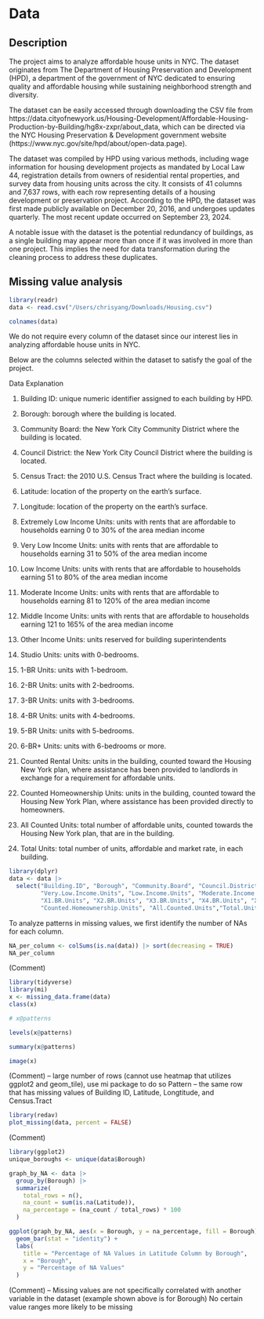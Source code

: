 # Data

## Description

The project aims to analyze affordable house units in NYC. The dataset originates from The Department of Housing Preservation and Development (HPD), a department of the government of NYC dedicated to ensuring quality and affordable housing while sustaining neighborhood strength and diversity.

The dataset can be easily accessed through downloading the CSV file from https://data.cityofnewyork.us/Housing-Development/Affordable-Housing-Production-by-Building/hg8x-zxpr/about_data, which can be directed via the NYC Housing Preservation & Development government website (https://www.nyc.gov/site/hpd/about/open-data.page). 

The dataset was compiled by HPD using various methods, including wage information for housing development projects as mandated by Local Law 44, registration details from owners of residential rental properties, and survey data from housing units across the city. It consists of 41 columns and 7,637 rows, with each row representing details of a housing development or preservation project. According to the HPD, the dataset was first made publicly available on December 20, 2016, and undergoes updates quarterly. The most recent update occurred on September 23, 2024. 

A notable issue with the dataset is the potential redundancy of buildings, as a single building may appear more than once if it was involved in more than one project. This implies the need for data transformation during the cleaning process to address these duplicates.

## Missing value analysis

```r
library(readr)
data <- read.csv("/Users/chrisyang/Downloads/Housing.csv")
```

```r
colnames(data)
```

We do not require every column of the dataset since our interest lies in analyzing affordable house units in NYC.

Below are the columns selected within the dataset to satisfy the goal of the project.

Data Explanation 

1. Building ID: unique numeric identifier assigned to each building by HPD.

2. Borough: borough where the building is located.

3. Community Board: the New York City Community District where the building is located.

4. Council District: the New York City Council District where the building is located.

5. Census Tract: the 2010 U.S. Census Tract where the building is located.

6. Latitude: location of the property on the earth’s surface. 

7. Longitude: location of the property on the earth’s surface. 

8. Extremely Low Income Units: units with rents that are affordable to households earning 0 to 30% of the area median income 

9. Very Low Income Units: units with rents that are affordable to households earning 31 to 50% of the area median income

10. Low Income Units: units with rents that are affordable to households earning 51 to 80% of the area median income

11. Moderate Income Units: units with rents that are affordable to households earning 81 to 120% of the area median income

12. Middle Income Units: units with rents that are affordable to households earning 121 to 165% of the area median income

13. Other Income Units: units reserved for building superintendents

14. Studio Units: units with 0-bedrooms.

15. 1-BR Units: units with 1-bedroom.

16. 2-BR Units: units with 2-bedrooms.

17. 3-BR Units: units with 3-bedrooms.

18. 4-BR Units: units with 4-bedrooms.

19. 5-BR Units: units with 5-bedrooms.

20. 6-BR+ Units: units with 6-bedrooms or more.

21. Counted Rental Units: units in the building, counted toward the Housing New York plan, where assistance has been provided to landlords in exchange for a requirement for affordable units.

21. Counted Homeownership Units: units in the building, counted toward the Housing New York Plan, where assistance has been provided directly to homeowners.

22. All Counted Units: total number of affordable units, counted towards the Housing New York plan, that are in the building.

23. Total Units: total number of units, affordable and market rate, in each building.

```r
library(dplyr)
data <- data |> 
  select("Building.ID", "Borough", "Community.Board", "Council.District", "Census.Tract", "Latitude", "Longitude", "Extremely.Low.Income.Units",
         "Very.Low.Income.Units", "Low.Income.Units", "Moderate.Income.Units", "Middle.Income.Units", "Other.Income.Units", "Studio.Units",
         "X1.BR.Units", "X2.BR.Units", "X3.BR.Units", "X4.BR.Units", "X5.BR.Units", "X6.BR..Units", "Counted.Rental.Units",
         "Counted.Homeownership.Units", "All.Counted.Units","Total.Units")
```

To analyze patterns in missing values, we first identify the number of NAs for each column.

```r
NA_per_column <- colSums(is.na(data)) |> sort(decreasing = TRUE)
NA_per_column
```
(Comment)

```r
library(tidyverse)
library(mi)
x <- missing_data.frame(data)
class(x)
```


```r
# x@patterns
```


```r
levels(x@patterns)
```

```r
summary(x@patterns)
```

```r
image(x)
```


(Comment) -- large number of rows (cannot use heatmap that utilizes ggplot2 and geom_tile), use mi package to do so
Pattern -- the same row that has missing values of Building ID, Latitude, Longtitude, and Census.Tract


```r
library(redav)
plot_missing(data, percent = FALSE)
```
(Comment)


```r
library(ggplot2)
unique_boroughs <- unique(data$Borough)

graph_by_NA <- data |>
  group_by(Borough) |>
  summarize(
    total_rows = n(),
    na_count = sum(is.na(Latitude)),
    na_percentage = (na_count / total_rows) * 100
  )

ggplot(graph_by_NA, aes(x = Borough, y = na_percentage, fill = Borough)) +
  geom_bar(stat = "identity") +
  labs(
    title = "Percentage of NA Values in Latitude Column by Borough",
    x = "Borough",
    y = "Percentage of NA Values"
  )
```
(Comment) -- Missing values are not specifically correlated with another variable in the dataset (example shown above is for Borough)
No certain value ranges more likely to be missing
